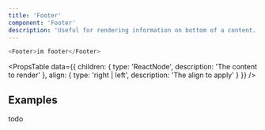 ```yaml
---
title: 'Footer'
component: 'Footer'
description: 'Useful for rendering information on bottom of a content.'
---
```


```js live
<Footer>im footer</Footer>
```

<PropsTable
  data={{
    children: {
      type: 'ReactNode',
      description: 'The content to render'
    },
    align: {
      type: 'right | left',
      description: 'The align to apply'
    }
  }}
/>

## Examples

todo
